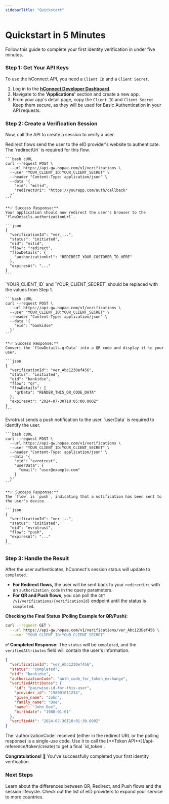 ```yaml
---
sidebarTitle: "Quickstart"
---
```


# Quickstart in 5 Minutes

Follow this guide to complete your first identity verification in under five minutes.

### Step 1: Get Your API Keys

To use the hConnect API, you need a `Client ID` and a `Client Secret`.

1. Log in to the [**hConnect Developer Dashboard**](https://dashboard.hopae.com).
2. Navigate to the **'Applications'** section and create a new app.
3. From your app's detail page, copy the `Client ID` and `Client Secret`. Keep them secure, as they will be used for Basic Authentication in your API requests.

### Step 2: Create a Verification Session

Now, call the API to create a session to verify a user.

<Tabs>
  <Tab title="MitID (Redirect Flow)">
    Redirect flows send the user to the eID provider's website to authenticate. The `redirectUri` is required for this flow.

    ```bash cURL
    curl --request POST \
      --url https://api-gw.hopae.com/v1/verifications \
      --user "YOUR_CLIENT_ID:YOUR_CLIENT_SECRET" \
      --header "Content-Type: application/json" \
      --data '{
        "eid": "mitid",
        "redirectUri": "https://yourapp.com/auth/callback"
      }'
    ```

    **✅ Success Response:**
    Your application should now redirect the user's browser to the `flowDetails.authorizationUrl`.

    ```json
    {
      "verificationId": "ver_...",
      "status": "initiated",
      "eid": "mitid",
      "flow": "redirect",
      "flowDetails": {
        "authorizationUrl": "REDIRECT_YOUR_CUSTOMER_TO_HERE"
      },
      "expiresAt": "..."
    }
    ```
  </Tab>
  <Tab title="BankID SE (QR Flow)">
    `YOUR_CLIENT_ID` and `YOUR_CLIENT_SECRET` should be replaced with the values from Step 1.

    ```bash cURL
    curl --request POST \
      --url https://api-gw.hopae.com/v1/verifications \
      --user "YOUR_CLIENT_ID:YOUR_CLIENT_SECRET" \
      --header "Content-Type: application/json" \
      --data '{
        "eid": "bankidse"
      }'
    ```

    **✅ Success Response:**
    Convert the `flowDetails.qrData` into a QR code and display it to your user.

    ```json
    {
      "verificationId": "ver_Abc123Def456",
      "status": "initiated",
      "eid": "bankidse",
      "flow": "qr",
      "flowDetails": {
        "qrData": "RENDER_THIS_QR_CODE_DATA"
      },
      "expiresAt": "2024-07-30T10:05:00.000Z"
    }
    ```
  </Tab>
  <Tab title="Evrotrust (Push Flow)">
    Evrotrust sends a push notification to the user. `userData` is required to identify the user.

    ```bash cURL
    curl --request POST \
      --url https://api-gw.hopae.com/v1/verifications \
      --user "YOUR_CLIENT_ID:YOUR_CLIENT_SECRET" \
      --header "Content-Type: application/json" \
      --data '{
        "eid": "evrotrust",
        "userData": {
          "email": "user@example.com"
        }
      }'
    ```

    **✅ Success Response:**
    The `flow` is `push`, indicating that a notification has been sent to the user's device.

    ```json
    {
      "verificationId": "ver_...",
      "status": "initiated",
      "eid": "evrotrust",
      "flow": "push",
      "expiresAt": "..."
    }
    ```
  </Tab>
</Tabs>

### Step 3: Handle the Result

After the user authenticates, hConnect's session status will update to `completed`.

- **For Redirect flows,** the user will be sent back to your `redirectUri` with an `authorization_code` in the query parameters.
- **For QR and Push flows,** you can poll the `GET /v1/verifications/{verificationId}` endpoint until the status is `completed`.

**Checking the Final Status (Polling Example for QR/Push):**

```bash cURL
curl --request GET \
  --url https://api-gw.hopae.com/v1/verifications/ver_Abc123Def456 \
  --user "YOUR_CLIENT_ID:YOUR_CLIENT_SECRET"
```

**✅ Completed Response:**
The `status` will be `completed`, and the `verifiedAttributes` field will contain the user's information.

```json
{
  "verificationId": "ver_Abc123Def456",
  "status": "completed",
  "eid": "bankidse",
  "authorizationCode": "auth_code_for_token_exchange",
  "verifiedAttributes": {
    "id": "pairwise-id-for-this-user",
    "provider_id": "198001011234",
    "given_name": "John",
    "family_name": "Doe",
    "name": "John Doe",
    "birthdate": "1980-01-01"
  },
  "verifiedAt": "2024-07-30T10:01:30.000Z"
}
```

<Note>
  The `authorizationCode` received (either in the redirect URL or the polling response) is a single-use code. Use it to call the [**Token API**](/api-reference/token/create) to get a final `id_token`.
</Note>

**Congratulations\!** 🎉 You've successfully completed your first identity verification.

### Next Steps

<CardGroup cols={2}>
  <Card title="Understanding Verification Flows" icon="projector-screen-chart" href="/core-concepts/verification-flow">
    Learn about the differences between QR, Redirect, and Push flows and the session lifecycle.
  </Card>
  <Card title="Full List of Supported eIDs" icon="identification-card" href="/core-concepts/supported-eids">
    Check out the list of eID providers to expand your service to more countries.
  </Card>
</CardGroup>
